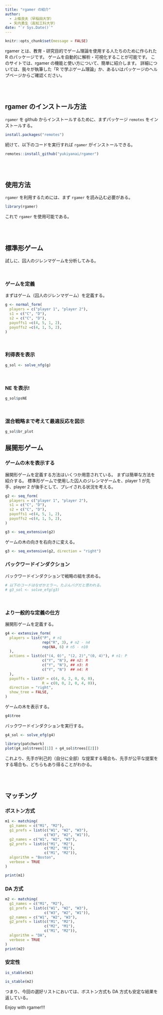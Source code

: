 ```yaml
---
title: "rgamer の紹介"
author:
  - 上條良夫（早稲田大学）
  - 矢内勇生（高知工科大学）
date: "`r Sys.Date()`"
---
```


```r
knitr::opts_chunk$set(message = FALSE)
```

rgamer とは、教育・研究目的でゲーム理論を使用する人たちのために作られた R のパッケージです。
ゲームを自動的に解析・可視化することが可能です。
このサイトでは、rgamer の機能と使い方について、簡単に紹介します。
詳細については、我々が執筆した「R で学ぶゲーム理論」か、あるいはパッケージの<a hrer="">ヘルプページ</a>からご確認ください。

<br>
<br>


## rgamer のインストール方法

`rgamer` を github からインストールするために、まずパッケージ `remotes` をインストールする。

```r
install.packages("remotes")
```

続けて、以下のコードを実行すれば `rgamer` がインストールできる。

```r
remotes::install_github("yukiyanai/rgamer")
```

<br>
<br>


## 使用方法

`rgamer` を利用するためには、まず `rgamer` を読み込む必要がある。

```r
library(rgamer)
```

これで `rgamer` を使用可能である。

<br>
<br>


## 標準形ゲーム

試しに、囚人のジレンマゲームを分析してみる。

<br>

### ゲームを定義

まずはゲーム（囚人のジレンマゲーム）を定義する。

```r
g <- normal_form(
  players = c("player 1", "player 2"), 
  s1 = c("C", "D"), 
  s2 = c("C", "D"),   
  payoffs1 =c(4, 5, 1, 2),
  payoffs2 =c(4, 1, 5, 2),
)
```

<br>


### 利得表を表示

```r
g_sol <- solve_nfg(g)
```

<br>

### NE を表示!

```r
g_sol$psNE
```

<br>

### 混合戦略まで考えて最適反応を図示

```r
g_sol$br_plot
```


## 展開形ゲーム

### ゲームの木を表示する

展開形ゲームを定義する方法はいくつか用意されている。
まずは簡単な方法を紹介する。
標準形ゲームで使用した囚人のジレンマゲームを、player 1 が先手、player 2 が後手として、プレイされる状況を考える。

```r
g2 <- seq_form(
  players = c("player 1", "player 2"), 
  s1 = c("C", "D"), 
  s2 = c("C", "D"),   
  payoffs1 =c(4, 5, 1, 2),
  payoffs2 =c(4, 1, 5, 2),
)

g3 <- seq_extensive(g2)
```

ゲームの木の向きを右向きに変える。

```r
g3 <- seq_extensive(g2, direction = "right")
```


### バックワードインダクション

バックワードインダクションで戦略の組を求める。

```r
# 以下のコードはなぜかエラー。たぶんバグだと思われる。
# g3_sol <- solve_efg(g3)
```

<br>

### より一般的な定義の仕方

展開形ゲームを定義する。

```r
g4 <- extensive_form(
  players = list("P", # n1
                 rep("R", 3), # n2 - n4
                 rep(NA, 6) # n5 - n10
  ),
  actions = list(c("(4, 0)", "(2, 2)","(0, 4)"), # n1: P
                 c("Y", "N"), ## n2: R
                 c("Y", "N"), ## n3: R
                 c("Y", "N")  ## n4: R
  ),
  payoffs = list(P = c(4, 0, 2, 0, 0, 0),
                 R = c(0, 0, 2, 0, 4, 0)),
  direction = "right",
  show_tree = FALSE,
)
```


ゲームの木を表示する。

```r
g4$tree
```


バックワードインダクションを実行する。

```r
g4_sol <- solve_efg(g4)

library(patchwork)
plot(g4_sol$trees[[1]] + g4_sol$trees[[2]])
```

これより、先手が利己的（自分に全部）な提案する場合も、先手が公平な提案をする場合も、どちらもあり得ることがわかる。


<br>
<br>

## マッチング

### ボストン方式

```r
m1 <- matching(
  g1_names = c("M1", "M2"),
  g1_prefs = list(c("W1", "W2", "W3"), 
                  c("W3", "W2", "W1")),
  g2_names = c("W1", "W2", "W3"),
  g2_prefs = list(c("M1", "M2"), 
                  c("M2", "M1"), 
                  c("M1", "M2")),
  algorithm = "Boston",
  verbose = TRUE
)

print(m1)
```


### DA 方式

```r

m2 <- matching(
  g1_names = c("M1", "M2"),
  g1_prefs = list(c("W1", "W2", "W3"), 
                  c("W3", "W2", "W1")),
  g2_names = c("W1", "W2", "W3"),
  g2_prefs = list(c("M1", "M2"), 
                  c("M2", "M1"), 
                  c("M1", "M2")),
  algorithm = "DA",
  verbose = TRUE
)
print(m2)

```


### 安定性

```r
is_stable(m1)

is_stable(m2)

```

つまり、今回の選好リストにおいては、ボストン方式も DA 方式も安定な結果を返している。



Enjoy with rgamer!!!

<br>
<br>
